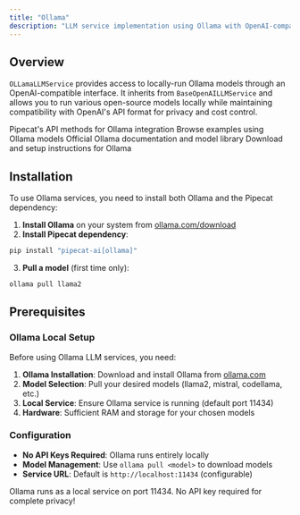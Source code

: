 ```yaml
---
title: "Ollama"
description: "LLM service implementation using Ollama with OpenAI-compatible interface"
---
```


## Overview

`OLLamaLLMService` provides access to locally-run Ollama models through an OpenAI-compatible interface. It inherits from `BaseOpenAILLMService` and allows you to run various open-source models locally while maintaining compatibility with OpenAI's API format for privacy and cost control.

<CardGroup cols={2}>
  <Card
    title="Ollama LLM API Reference"
    icon="code"
    href="https://reference-server.pipecat.ai/en/latest/api/pipecat.services.ollama.llm.html"
  >
    Pipecat's API methods for Ollama integration
  </Card>
  <Card
    title="Example Implementation"
    icon="play"
    href="https://github.com/pipecat-ai/pipecat/tree/main/examples"
  >
    Browse examples using Ollama models
  </Card>
  <Card
    title="Ollama Documentation"
    icon="book"
    href="https://ollama.com/library"
  >
    Official Ollama documentation and model library
  </Card>
  <Card
    title="Download Ollama"
    icon="microphone"
    href="https://ollama.com/download"
  >
    Download and setup instructions for Ollama
  </Card>
</CardGroup>

## Installation

To use Ollama services, you need to install both Ollama and the Pipecat dependency:

1. **Install Ollama** on your system from [ollama.com/download](https://ollama.com/download)
2. **Install Pipecat dependency**:

```bash
pip install "pipecat-ai[ollama]"
```

3. **Pull a model** (first time only):

```bash
ollama pull llama2
```

## Prerequisites

### Ollama Local Setup

Before using Ollama LLM services, you need:

1. **Ollama Installation**: Download and install Ollama from [ollama.com](https://ollama.com/download)
2. **Model Selection**: Pull your desired models (llama2, mistral, codellama, etc.)
3. **Local Service**: Ensure Ollama service is running (default port 11434)
4. **Hardware**: Sufficient RAM and storage for your chosen models

### Configuration

- **No API Keys Required**: Ollama runs entirely locally
- **Model Management**: Use `ollama pull <model>` to download models
- **Service URL**: Default is `http://localhost:11434` (configurable)

<Tip>
  Ollama runs as a local service on port 11434. No API key required for complete
  privacy!
</Tip>
